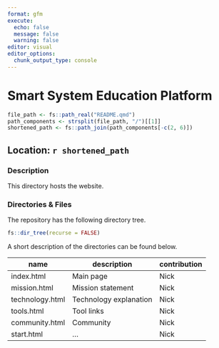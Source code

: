 ```yaml
---
format: gfm
execute:
  echo: false
  message: false
  warning: false
editor: visual
editor_options: 
  chunk_output_type: console
---
```


# Smart System Education Platform

```r
file_path <- fs::path_real("README.qmd")
path_components <- strsplit(file_path, "/")[[1]]
shortened_path <- fs::path_join(path_components[-c(2, 6)])
```

## Location: `r shortened_path`

### Description

This directory hosts the website.

### Directories & Files

The repository has the following directory tree.

```r
fs::dir_tree(recurse = FALSE)
```

A short description of the directories can be found below.

| name            | description            | contribution |
|-----------------|------------------------|--------------|
| index.html      | Main page              | Nick         |
| mission.html    | Mission statement      | Nick         |
| technology.html | Technology explanation | Nick         |
| tools.html      | Tool links             | Nick         |
| community.html  | Community              | Nick         |
| start.html      | ...                    | Nick         |
